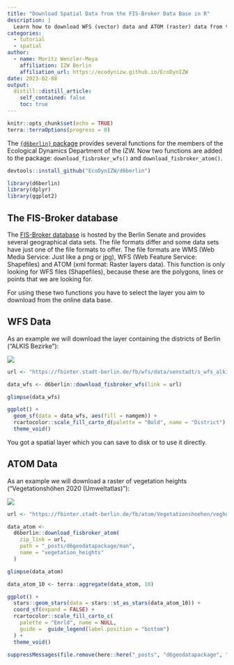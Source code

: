 ```yaml
---
title: "Download Spatial Data from the FIS-Broker Data Base in R"
description: |
  Learn how to download WFS (vector) data and ATOM (raster) data from the fisbroker data base using the our custom functions `download_fisbroker_wfs()` and `download_fisbroker_atom()`.
categories:
  - tutorial
  - spatial
author:
  - name: Moritz Wenzler-Meya
    affiliation: IZW Berlin
    affiliation_url: https://ecodynizw.github.io/EcoDynIZW
date: 2023-02-08
output:
  distill::distill_article:
    self_contained: false
    toc: true
---
```


```r
knitr::opts_chunk$set(echo = TRUE)
terra::terraOptions(progress = 0)
```

The [`{d6berlin}` package](https://github.com/EcoDynIZW/d6berlin) provides several functions for the members of the Ecological Dynamics Department of the IZW. Now two functions are added to the package: `download_fisbroker_wfs()` and `download_fisbroker_atom()`.

```r
devtools::install_github("EcoDynIZW/d6berlin")
```

```r
library(d6berlin)
library(dplyr)
library(ggplot2)
```


## The FIS-Broker database

The [FIS-Broker database](https://fbinter.stadt-berlin.de/fb/index.jsp) is hosted by the Berlin Senate and provides several geographical data sets. The file formats differ and some data sets have just one of the file formats to offer. The file formats are WMS (Web Media Service: Just like a png or jpg), WFS (Web Feature Service: Shapefiles) and ATOM (xml format: Raster layers data). This function is only looking for WFS files (Shapefiles), because these are the polygons, lines or points that we are looking for. 

For using these two functions you have to select the layer you aim to download from the online data base. 

## WFS Data

As an example we will download the layer containing the districts of Berlin ("ALKIS Bezirke"):

![](man/fisbroker_site_wfs_comb_new.PNG)

```r
url <- "https://fbinter.stadt-berlin.de/fb/wfs/data/senstadt/s_wfs_alkis_bezirk"

data_wfs <- d6berlin::download_fisbroker_wfs(link = url)

glimpse(data_wfs)

ggplot() +
  geom_sf(data = data_wfs, aes(fill = namgem)) +
  rcartocolor::scale_fill_carto_d(palette = "Bold", name = "District") +
  theme_void()
```

You got a spatial layer which you can save to disk or to use it directly.

## ATOM Data 

As an example we will download a raster of vegetation heights ("Vegetationshöhen 2020 (Umweltatlas)"):

![](man/fisbroker_site_atom_comb.PNG)

```r
url <- "https://fbinter.stadt-berlin.de/fb/atom/Vegetationshoehen/veghoehe_2020.zip"

data_atom <-
  d6berlin::download_fisbroker_atom(
    zip_link = url,
    path = "_posts/d6geodatapackage/man",
    name = "vegetation_heights"
  )

glimpse(data_atom)

data_atom_10 <- terra::aggregate(data_atom, 10)

ggplot() +
  stars::geom_stars(data = stars::st_as_stars(data_atom_10)) +
  coord_sf(expand = FALSE) + 
  rcartocolor::scale_fill_carto_c(
    palette = "Emrld", name = NULL, 
    guide =  guide_legend(label.position = "bottom")
  ) + 
  theme_void()
```

```r
suppressMessages(file.remove(here::here("_posts", "d6geodatapackage", "man", "vegetation_heights")))
```
